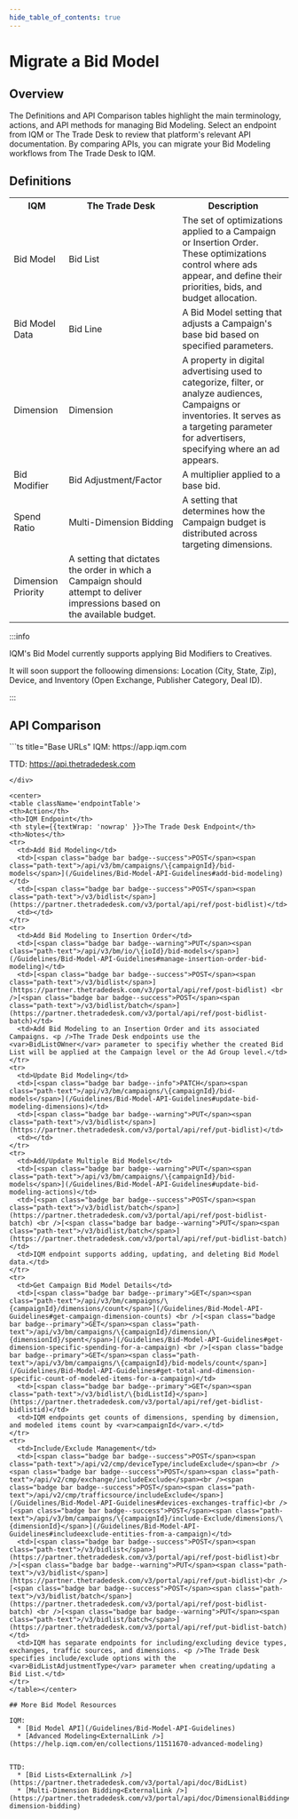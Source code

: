 ```yaml
---
hide_table_of_contents: true
---
```



# Migrate a Bid Model

## Overview 

The Definitions and API Comparison tables highlight the main terminology, actions, and API methods for managing Bid Modeling. Select an endpoint from IQM or The Trade Desk to review that platform's relevant API documentation. By comparing APIs, you can migrate your Bid Modeling workflows from The Trade Desk to IQM.

## Definitions

<center>
<table className='platformTable'>
<th>IQM</th>
<th>The Trade Desk</th>
<th>Description</th>
<tr>
  <td>Bid Model</td>
  <td>Bid List</td>
  <td>The set of optimizations applied to a Campaign or Insertion Order. These optimizations control where ads appear, and define their priorities, bids, and budget allocation.</td>
</tr>
<tr>
  <td>Bid Model Data</td>
  <td>Bid Line</td>
  <td>A Bid Model setting that adjusts a Campaign's base bid based on specified parameters.</td>
</tr>
<tr>
  <td>Dimension</td>
  <td>Dimension</td>
  <td>A property in digital advertising used to categorize, filter, or analyze audiences, Campaigns or inventories. It serves as a targeting parameter for advertisers, specifying where an ad appears.</td>
</tr>
<tr>
  <td>Bid Modifier</td>
  <td>Bid Adjustment/Factor</td>
  <td>A multiplier applied to a base bid.</td>
</tr>
<tr>
  <td>Spend Ratio</td>
  <td rowSpan={2}>Multi-Dimension Bidding</td>
  <td>A setting that determines how the Campaign budget is distributed across targeting dimensions.</td>
</tr>
<tr>
  <td>Dimension Priority</td>
  <td style={{ fontSize: '100%' }}>A setting that dictates the order in which a Campaign should attempt to deliver impressions based on the available budget.</td>
</tr>
</table></center>

<div class="child4">
:::info

IQM's Bid Model currently supports applying Bid Modifiers to Creatives. 

It will soon support the folloowing dimensions: Location (City, State, Zip), Device, and Inventory (Open Exchange, Publisher Category, Deal ID).

:::
</div>

## API Comparison

<div class="smallTable">
```ts title="Base URLs"
  IQM: https://app.iqm.com
  
  TTD: https://api.thetradedesk.com
```
</div>

<center>
<table className='endpointTable'>
<th>Action</th>
<th>IQM Endpoint</th>
<th style={{textWrap: 'nowrap' }}>The Trade Desk Endpoint</th>
<th>Notes</th>
<tr>
  <td>Add Bid Modeling</td>
  <td>[<span class="badge bar badge--success">POST</span><span class="path-text">/api/v3/bm/campaigns/\{campaignId}/bid-models</span>](/Guidelines/Bid-Model-API-Guidelines#add-bid-modeling)</td>
  <td>[<span class="badge bar badge--success">POST</span><span class="path-text">/v3/bidlist</span>](https://partner.thetradedesk.com/v3/portal/api/ref/post-bidlist)</td>
  <td></td>
</tr>
<tr>
  <td>Add Bid Modeling to Insertion Order</td>
  <td>[<span class="badge bar badge--warning">PUT</span><span class="path-text">/api/v3/bm/io/\{ioId}/bid-models</span>](/Guidelines/Bid-Model-API-Guidelines#manage-insertion-order-bid-modeling)</td>
  <td>[<span class="badge bar badge--success">POST</span><span class="path-text">/v3/bidlist</span>](https://partner.thetradedesk.com/v3/portal/api/ref/post-bidlist) <br />[<span class="badge bar badge--success">POST</span><span class="path-text">/v3/bidlist/batch</span>](https://partner.thetradedesk.com/v3/portal/api/ref/post-bidlist-batch)</td>
  <td>Add Bid Modeling to an Insertion Order and its associated Campaigns. <p />The Trade Desk endpoints use the <var>BidListOWner</var> parameter to specifiy whether the created Bid List will be applied at the Campaign level or the Ad Group level.</td>
</tr>
<tr>
  <td>Update Bid Modeling</td>
  <td>[<span class="badge bar badge--info">PATCH</span><span class="path-text">/api/v3/bm/campaigns/\{campaignId}/bid-models</span>](/Guidelines/Bid-Model-API-Guidelines#update-bid-modeling-dimensions)</td>
  <td>[<span class="badge bar badge--warning">PUT</span><span class="path-text">/v3/bidlist</span>](https://partner.thetradedesk.com/v3/portal/api/ref/put-bidlist)</td>
  <td></td>
</tr>
<tr>
  <td>Add/Update Multiple Bid Models</td>
  <td>[<span class="badge bar badge--warning">PUT</span><span class="path-text">/api/v3/bm/campaigns/\{campaignId}/bid-models</span>](/Guidelines/Bid-Model-API-Guidelines#update-bid-modeling-actions)</td>
  <td>[<span class="badge bar badge--success">POST</span><span class="path-text">/v3/bidlist/batch</span>](https://partner.thetradedesk.com/v3/portal/api/ref/post-bidlist-batch) <br />[<span class="badge bar badge--warning">PUT</span><span class="path-text">/v3/bidlist/batch</span>](https://partner.thetradedesk.com/v3/portal/api/ref/put-bidlist-batch)</td>
  <td>IQM endpoint supports adding, updating, and deleting Bid Model data.</td>
</tr>
<tr>
  <td>Get Campaign Bid Model Details</td>
  <td>[<span class="badge bar badge--primary">GET</span><span class="path-text">/api/v3/bm/campaigns/\{campaignId}/dimensions/count</span>](/Guidelines/Bid-Model-API-Guidelines#get-campaign-dimension-counts) <br />[<span class="badge bar badge--primary">GET</span><span class="path-text">/api/v3/bm/campaigns/\{campaignId}/dimension/\{dimensionId}/spent</span>](/Guidelines/Bid-Model-API-Guidelines#get-dimension-specific-spending-for-a-campaign) <br />[<span class="badge bar badge--primary">GET</span><span class="path-text">/api/v3/bm/campaigns/\{campaignId}/bid-models/count</span>](/Guidelines/Bid-Model-API-Guidelines#get-total-and-dimension-specific-count-of-modeled-items-for-a-campaign)</td>
  <td>[<span class="badge bar badge--primary">GET</span><span class="path-text">/v3/bidlist/\{bidListId}</span>](https://partner.thetradedesk.com/v3/portal/api/ref/get-bidlist-bidlistid)</td>
  <td>IQM endpoints get counts of dimensions, spending by dimension, and modeled items count by <var>campaignId</var>.</td>
</tr>
<tr>
  <td>Include/Exclude Management</td>
  <td>[<span class="badge bar badge--success">POST</span><span class="path-text">/api/v2/cmp/deviceType/includeExclude</span><br /><span class="badge bar badge--success">POST</span><span class="path-text">/api/v2/cmp/exchange/includeExclude</span><br /><span class="badge bar badge--success">POST</span><span class="path-text">/api/v2/cmp/trafficsource/includeExclude</span>](/Guidelines/Bid-Model-API-Guidelines#devices-exchanges-traffic)<br />[<span class="badge bar badge--success">POST</span><span class="path-text">/api/v3/bm/campaigns/\{campaignId}/include-Exclude/dimensions/\{dimensionId}</span>](/Guidelines/Bid-Model-API-Guidelines#includeexclude-entities-from-a-campaign)</td>
  <td>[<span class="badge bar badge--success">POST</span><span class="path-text">/v3/bidlist</span>](https://partner.thetradedesk.com/v3/portal/api/ref/post-bidlist)<br />[<span class="badge bar badge--warning">PUT</span><span class="path-text">/v3/bidlist</span>](https://partner.thetradedesk.com/v3/portal/api/ref/put-bidlist)<br />[<span class="badge bar badge--success">POST</span><span class="path-text">/v3/bidlist/batch</span>](https://partner.thetradedesk.com/v3/portal/api/ref/post-bidlist-batch) <br />[<span class="badge bar badge--warning">PUT</span><span class="path-text">/v3/bidlist/batch</span>](https://partner.thetradedesk.com/v3/portal/api/ref/put-bidlist-batch)</td>
  <td>IQM has separate endpoints for including/excluding device types, exchanges, traffic sources, and dimensions. <p />The Trade Desk specifies include/exclude options with the <var>BidListAdjustmentType</var> parameter when creating/updating a Bid List.</td>
</tr>
</table></center>

## More Bid Model Resources

IQM:
  * [Bid Model API](/Guidelines/Bid-Model-API-Guidelines)
  * [Advanced Modeling<ExternalLink />](https://help.iqm.com/en/collections/11511670-advanced-modeling)


TTD: 
  * [Bid Lists<ExternalLink />](https://partner.thetradedesk.com/v3/portal/api/doc/BidList)
  * [Multi-Dimension Bidding<ExternalLink />](https://partner.thetradedesk.com/v3/portal/api/doc/DimensionalBidding#multi-dimension-bidding)